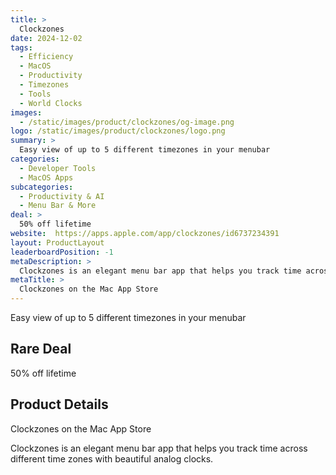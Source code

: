 ```yaml
---
title: >
  Clockzones
date: 2024-12-02
tags:
  - Efficiency
  - MacOS
  - Productivity
  - Timezones
  - Tools
  - World Clocks
images:
  - /static/images/product/clockzones/og-image.png
logo: /static/images/product/clockzones/logo.png
summary: >
  Easy view of up to 5 different timezones in your menubar
categories:
  - Developer Tools
  - MacOS Apps
subcategories:
  - Productivity & AI
  - Menu Bar & More
deal: >
  50% off lifetime
website:  https://apps.apple.com/app/clockzones/id6737234391
layout: ProductLayout
leaderboardPosition: -1
metaDescription: >
  Clockzones is an elegant menu bar app that helps you track time across different time zones with beautiful analog clocks.
metaTitle: >
  ‎Clockzones on the Mac App Store
---
```

Easy view of up to 5 different timezones in your menubar

## Rare Deal

50% off lifetime

## Product Details

‎Clockzones on the Mac App Store

Clockzones is an elegant menu bar app that helps you track time across different time zones with beautiful analog clocks.
